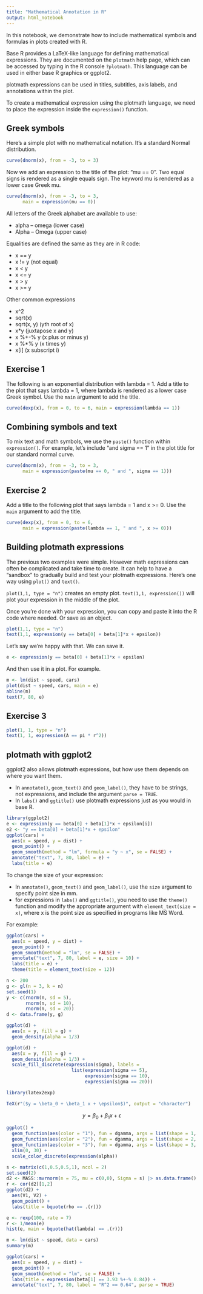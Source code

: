 ```yaml
---
title: "Mathematical Annotation in R"
output: html_notebook
---
```


In this notebook, we demonstrate how to include mathematical symbols and formulas in plots created with R.

Base R provides a LaTeX-like language for defining mathematical expressions. They are documented on the `plotmath` help page, which can be accessed by typing in the R console `?plotmath`. This language can be used in either base R graphics or ggplot2.

plotmath expressions can be used in titles, subtitles, axis labels, and annotations within the plot.

To create a mathematical expression using the plotmath language, we need to place the expression inside the `expression()` function. 

## Greek symbols

Here's a simple plot with no mathematical notation. It's a standard Normal distribution.

```r
curve(dnorm(x), from = -3, to = 3)
```

Now we add an expression to the title of the plot: "mu == 0". Two equal signs is rendered as a single equals sign. The keyword mu is rendered as a lower case Greek mu. 

```r
curve(dnorm(x), from = -3, to = 3,
      main = expression(mu == 0))
```

All letters of the Greek alphabet are available to use:

- alpha -- omega (lower case)
- Alpha -- Omega (upper case)

Equalities are defined the same as they are in R code:

- x == y
- x != y (not equal)
- x < y	
- x <= y	
- x > y	
- x >= y	

Other common expressions

- x^2	  
- sqrt(x)
- sqrt(x, y)	(yth root of x)
- x*y	(juxtapose x and y)
- x %+-% y	(x plus or minus y)
- x %*% y	(x times y)
- x[i]	(x subscript i)


## Exercise 1

The following is an exponential distribution with lambda = 1. Add a title to the plot that says lambda = 1, where lambda is rendered as a lower case Greek symbol. Use the `main` argument to add the title.

```r
curve(dexp(x), from = 0, to = 6, main = expression(lambda == 1))
```

## Combining symbols and text

To mix text and math symbols, we use the `paste()` function within `expression()`. For example, let's include "and sigma == 1" in the plot title for our standard normal curve.

```r
curve(dnorm(x), from = -3, to = 3,
      main = expression(paste(mu == 0, " and ", sigma == 1)))
```


## Exercise 2

Add a title to the following plot that says lambda = 1 and x >= 0. Use the `main` argument to add the title.

```r
curve(dexp(x), from = 0, to = 6, 
      main = expression(paste(lambda == 1, " and ", x >= 0)))

```

## Building plotmath expressions

The previous two examples were simple. However math expressions can often be complicated and take time to create. It can help to have a "sandbox" to gradually build and test your plotmath expressions. Here's one way using `plot()` and `text()`.

`plot(1,1, type = "n")` creates an empty plot. 
`text(1,1, expression())` will plot your expression in the middle of the plot.

Once you're done with your expression, you can copy and paste it into the R code where needed. Or save as an object.

```r
plot(1,1, type = "n")
text(1,1, expression(y == beta[0] + beta[1]*x + epsilon))
```

Let's say we're happy with that. We can save it.

```r
e <- expression(y == beta[0] + beta[1]*x + epsilon)
```

And then use it in a plot. For example.

```r
m <- lm(dist ~ speed, cars)
plot(dist ~ speed, cars, main = e)
abline(m)
text(7, 80, e)
```

## Exercise 3

```r
plot(1, 1, type = "n")
text(1, 1, expression(A == pi * r^2))
```



## plotmath with ggplot2

ggplot2 also allows plotmath expressions, but how use them depends on where you want them. 

- In `annotate()`, `geom_text()` and `geom_label()`, they have to be strings, not expressions, and include the argument `parse = TRUE`.
- In `labs()` and `ggtitle()` use plotmath expressions just as you would in base R.

```r
library(ggplot2)
e <- expression(y == beta[0] + beta[1]*x + epsilon[i])
e2 <- "y == beta[0] + beta[1]*x + epsilon"
ggplot(cars) +
  aes(x = speed, y = dist) +
  geom_point() +
  geom_smooth(method = "lm", formula = "y ~ x", se = FALSE) +
  annotate("text", 7, 80, label = e) +
  labs(title = e) 
```

To change the size of your expression:

- In `annotate()`, `geom_text()` and `geom_label()`, use the `size` argument to specify point size in mm. 
- for expressions in `labs()` and `ggtitle()`, you need to use the `theme()` function and modify the appropriate argument with `element_text(size = x)`, where x is the point size as specified in programs like MS Word. 

For example:

```r
ggplot(cars) +
  aes(x = speed, y = dist) +
  geom_point() +
  geom_smooth(method = "lm", se = FALSE) +
  annotate("text", 7, 80, label = e, size = 10) + 
  labs(title = e) +
  theme(title = element_text(size = 12))
```


```r
n <- 200
g <- gl(n = 3, k = n)
set.seed(1)
y <- c(rnorm(n, sd = 5),
       rnorm(n, sd = 10),
       rnorm(n, sd = 20))
d <- data.frame(y, g)
```

```r
ggplot(d) +
  aes(x = y, fill = g) +
  geom_density(alpha = 1/3)
```

```r
ggplot(d) +
  aes(x = y, fill = g) +
  geom_density(alpha = 1/3) +
  scale_fill_discrete(expression(sigma), labels = 
                        list(expression(sigma == 5),
                             expression(sigma == 10),
                             expression(sigma == 20)))
```

```r
library(latex2exp)

TeX(r"($y = \beta_0 + \beta_1 x + \epsilon$)", output = "character")

```

$$y = \beta_0 + \beta_1 x + \epsilon$$

```r
ggplot() +
  geom_function(aes(color = "1"), fun = dgamma, args = list(shape = 1, rate = 1/4)) +
  geom_function(aes(color = "2"), fun = dgamma, args = list(shape = 2, rate = 1/4)) +
  geom_function(aes(color = "3"), fun = dgamma, args = list(shape = 3, rate = 1/4)) +
  xlim(0, 30) +
  scale_color_discrete(expression(alpha))
```

```r
s <- matrix(c(1,0.5,0.5,1), ncol = 2)
set.seed(2)
d2 <- MASS::mvrnorm(n = 75, mu = c(0,0), Sigma = s) |> as.data.frame()
r <- cor(d2)[1,2]
ggplot(d2) +
  aes(V1, V2) +
  geom_point() +
  labs(title = bquote(rho == .(r)))
```


```r
e <- rexp(100, rate = 7)
r <- 1/mean(e)
hist(e, main = bquote(hat(lambda) == .(r)))
```

```r
m <- lm(dist ~ speed, data = cars)
summary(m)

```


```r
ggplot(cars) +
  aes(x = speed, y = dist) +
  geom_point() +
  geom_smooth(method = "lm", se = FALSE) +
  labs(title = expression(beta[1] == 3.93 %+-% 0.84)) +
  annotate("text", 7, 80, label = "R^2 == 0.64", parse = TRUE)
```

